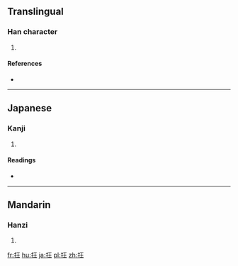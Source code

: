 ==Translingual==

===Han character===
{{Han char|rn=64|rad=手|as=04|sn=7|four=|canj=手一土 (QMG)|ids=⿰[[扌]][[王]]}}

# {{defn|Han|sort=手04}}

====References====
* {{Han ref|kx=0420.060|dkj=11859|dj=0767.070|hdz=31833.010|uh=6282|ud=25218}}

----

==Japanese==

===Kanji===
{{ja-kanji|grade=|rs=手04}}

# {{defn|lang=ja|sort=手04}}

====Readings====
* {{ja-readings|on=[[きょう]] (kyō), [[ごう]] (gō)|kun=[[くるう]] (kuruu), [[きちがい]] (kichigai)}}

----

==Mandarin==

===Hanzi===
{{cmn-hanzi|pin=[[kuáng]] ([[kuang2]])|wg=k'uang<sup>2</sup>}}

# {{defn|lang=cmn|sort=手04}}

[[fr:抂]]
[[hu:抂]]
[[ja:抂]]
[[pl:抂]]
[[zh:抂]]